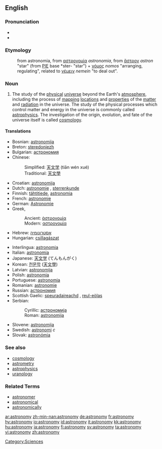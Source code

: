 ==English==
{{wikipedia}}

===Pronunciation===
*{{IPA|/əˈstɹɑnəˌmi/ ([[w:General American|GA]])}}
*{{audio|en-us-astronomy.ogg|Audio (US)}}


===Etymology===
:from {{L.}} astronomia, from {{AGr.}} [[αστρονομία]] ''astronomia'', from [[ἄστρον]] ''astron'' "star" (from [[Proto-Indo-European|PIE]] base *ster- "star") + [[νόμος]] ''nomos'' "arranging, regulating", related to [[νέμειν]] ''nemein'' "to deal out".

===Noun===
{{en-noun|astronomies}}

# The study of the [[physical]] [[universe]] beyond the Earth's [[atmosphere]], including the process of [[mapping]] [[locations]] and [[properties]] of the [[matter]] and [[radiation]] in the universe.  The study of the physical processes which control matter and energy in the universe is commonly called [[astrophysics]].  The investigation of the origin, evolution, and fate of the universe itself is called [[cosmology]].

====Translations====
{{top}}
*Bosnian: [[astronomija#Bosnian|astronomija]] {{f}}
*Breton: [[steredoniezh]] {{f}}
*Bulgarian: [[астрономия]] {{f}}
*Chinese:
*:Simplified: [[天文学]] (tiān wén xué)
*:Traditional: [[天文學]]
*Croatian: [[astronomija#Croatian|astronomija]] {{f}}
*Dutch: [[astronomie]] {{f}}, [[sterrenkunde]] {{f}}
*Finnish: [[tähtitiede]], [[astronomia]]
*French: [[astronomie]] {{f}}
*German: [[Astronomie]] {{f}}
*Greek,
*:Ancient: [[ἀστρονομία]] {{f}}
*:Modern: [[αστρονομία]] {{f}}
*Hebrew: [[אסטרונומיה]] {{f}}
*Hungarian: [[csillagászat]]
{{mid}}
*Interlingua: [[astronomia]]
*Italian: [[astronomia]] {{f}}
*Japanese: [[天文学]] (てんもんがく)
*Korean: [[천문학]] ([[天文學]])
*Latvian: [[astronomija]]
*Polish: [[astronomia]] {{f}}
*Portuguese: [[astronomia]] {{f}}
*Romanian: [[astronomie]] {{f}}
*Russian: [[астрономия]] {{f}}
*Scottish Gaelic: [[speuradaireachd]] {{f}}, [[reul-eòlas]] {{m}}
*Serbian:
*:Cyrillic: [[астрономија#Serbian|астрономија]] {{f}}
*:Roman: [[astronomija#Serbian|astronomija]] {{f}}
*Slovene: [[astronomija]] {{f}}
*Swedish: [[astronomi]] ''c''
*Slovak: [[astronómia]]
{{bottom}}

===See also===
*[[cosmology]]
*[[astrometry]]
*[[astrophysics]]
*[[uranology]]

===Related Terms===
*[[astronomer]]
*[[astronomical]]
*[[astronomically]]

[[Category:Sciences]]

[[ar:astronomy]]
[[zh-min-nan:astronomy]]
[[de:astronomy]]
[[fr:astronomy]]
[[hy:astronomy]]
[[io:astronomy]]
[[id:astronomy]]
[[it:astronomy]]
[[kk:astronomy]]
[[hu:astronomy]]
[[ja:astronomy]]
[[fi:astronomy]]
[[sv:astronomy]]
[[ta:astronomy]]
[[vi:astronomy]]
[[zh:astronomy]]
